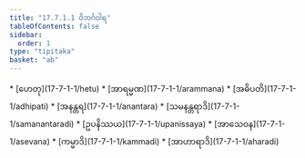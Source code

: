 ```yaml
---
title: "17.7.1.1 ဝိဘင်္ဂဝါရ"
tableOfContents: false
sidebar:
  order: 1
type: "tipitaka"
basket: "ab"
---
```



<DynamicBreadcrumb />



<TableOfContents>
* [ဟေတု](17-7-1-1/hetu)
* [အာရမ္မဏ](17-7-1-1/arammana)
* [အဓိပတိ](17-7-1-1/adhipati)
* [အနန္တရ](17-7-1-1/anantara)
* [သမနန္တရာဒိ](17-7-1-1/samanantaradi)
* [ဥပနိဿယ](17-7-1-1/upanissaya)
* [အာသေဝန](17-7-1-1/asevana)
* [ကမ္မာဒိ](17-7-1-1/kammadi)
* [အာဟာရာဒိ](17-7-1-1/aharadi)
</TableOfContents>
